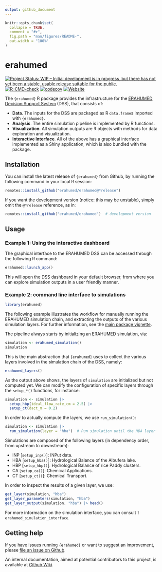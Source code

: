```yaml
---
output: github_document
---
```


<!-- README.md is generated from README.Rmd. Please edit that file -->

```r
knitr::opts_chunk$set(
  collapse = TRUE,
  comment = "#>",
  fig.path = "man/figures/README-",
  out.width = "100%"
)
```

# erahumed

<!-- badges: start -->
[![Project Status: WIP – Initial development is in progress, but there has not yet been a stable, usable release suitable for the public.](https://www.repostatus.org/badges/latest/wip.svg)](https://www.repostatus.org/#wip)
[![R-CMD-check](https://github.com/erahumed/erahumed/actions/workflows/R-CMD-check.yaml/badge.svg)](https://github.com/erahumed/erahumed/actions/workflows/R-CMD-check.yaml)
[![codecov](https://codecov.io/gh/erahumed/erahumed/graph/badge.svg?token=72POLBUEUR)](https://codecov.io/gh/erahumed/erahumed)
[![Website](https://img.shields.io/badge/Website-here-blue)](https://erahumed.github.io/erahumed/)
<!-- badges: end -->

The `{erahumed}` R package provides the infrastructure for the 
[ERAHUMED Decision Support System](https://www.erahumed.com/decision-support-system/)
 (DSS), that consists of:

* **Data**. The inputs for the DSS are packaged as R `data.frame`s imported 
with `{erahumed}`.
* **Analysis**. The entire simulation pipeline is implemented by R functions.
* **Visualization**. All simulation outputs are R objects with methods for data 
exploration and visualization.
* **Interactive Interface**. All of the above has a graphical interface 
implemented as a Shiny application, which is also bundled with the package.

## Installation

You can install the latest release of `{erahumed}` from Github, by running the following command in your local R session:

```r
remotes::install_github("erahumed/erahumed@*release")
```

If you want the development version (notice: this may be unstable), simply omit the `@*release` reference, as in: 

```r
remotes::install_github("erahumed/erahumed")  # development version
```

## Usage

### Example 1: Using the interactive dashboard

The graphical interface to the ERAHUMED DSS can be accessed through the 
following R command:

```r
erahumed::launch_app()
```

This will open the DSS dashboard in your default browser, from where you can 
explore simulation outputs in a user friendly manner.

### Example 2: command line interface to simulations

```r
library(erahumed)
```


The following example illustrates the workflow for manually running the ERAHUMED
simulation chain, and extracting the outputs of the various simulation layers. For further information, see the 
[main package vignette](https://erahumed.github.io/erahumed/articles/erahumed-workflow.html).

The pipeline always starts by initializing an ERAHUMED simulation, via:

```r
simulation <- erahumed_simulation()
simulation
```

This is the main abstraction that `{erahumed}` uses to collect the various 
layers involved in the simulation chain of the DSS, namely:

```r
erahumed_layers()
```

As the output above shows, the layers of `simulation` are initialized but not computed yet. We can modify the configuration of specific layers through the `setup_*()` functions, for instance:

```r
simulation <- simulation |>
  setup_hbp(ideal_flow_rate_cm = 2.5) |>
  setup_ct(dact_m = 0.2)
```

In order to actually compute the layers, we use `run_simulation()`:

```r
simulation <- simulation |>
  run_simulation(layer = "hba")  # Run simulation until the HBA layer
```

Simulations are composed of the following layers (in dependency order, from 
upstream to downstream):

* INP [`setup_inp()`]: INPut data.
* HBA [`setup_hba()`]: Hydrological Balance of the Albufera lake.
* HBP [`setup_hbp()`]: Hydrological Balance of rice Paddy clusters.
* CA [`setup_ca()`]: Chemical Applications. 
* CT [`setup_ct()`]: Chemical Transport.

In order to inspect the results of a given layer, we use:

```r
get_layer(simulation, "hba")
get_layer_parameters(simulation, "hba")
get_layer_output(simulation, "hba") |> head()
```

For more information on the simulation interface, you can consult `?erahumed_simulation_interface`.

## Getting help

If you have issues running `{erahumed}` or want to suggest an improvement, 
please [file an issue on Github](https://github.com/erahumed/erahumed/issues).

An internal documentation, aimed at potential contributors to this project, is available at [Github Wiki](https://github.com/erahumed/erahumed/wiki).
